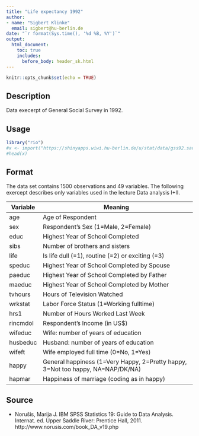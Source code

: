```yaml
---
title: "Life expectancy 1992"
author: 
- name: "Sigbert Klinke" 
  email: sigbert@hu-berlin.de
date: "`r format(Sys.time(), '%d %B, %Y')`"
output: 
  html_document:
    toc: true
    includes:
      before_body: header_sk.html    
---
```

  
  ```r
knitr::opts_chunk$set(echo = TRUE)
```

## Description

Data execerpt of General Social Survey in 1992.

## Usage

```r
library("rio")
#x <- import("https://shinyapps.wiwi.hu-berlin.de/u/stat/data/gss92.sav")
#head(x)
```

## Format

The data set contains 1500 observations and 49 variables. The following exercept describes only variables used in the lecture Data analysis I+II.

**Variable** | **Meaning**
-------------|-----------------------------------------------------------------------------------------
age          | Age of Respondent
sex          | Respondent's Sex (1=Male, 2=Female)
educ         | Highest Year of School Completed 
sibs         | Number of brothers and sisters
life         | Is life dull (=1), routine (=2) or exciting (=3)
speduc       | Highest Year of School Completed by Spouse
paeduc       | Highest Year of School Completed by Father
maeduc       | Highest Year of School Completed by Mother
tvhours      | Hours of Television Watched
wrkstat      | Labor Force Status (1=Working fulltime)
hrs1         | Number of Hours Worked Last Week
rincmdol     | Respondent's Income (in US\$)
wifeduc      | Wife: number of years of education
husbeduc     | Husband: number of years of education
wifeft       | Wife employed full time (0=No, 1=Yes)
happy        | General happiness (1=Very Happy, 2=Pretty happy, 3=Not too happy, NA=NAP/DK/NA)
hapmar       | Happiness of marriage (coding as in happy)

## Source

* Norušis, Marija J. IBM SPSS Statistics 19: Guide to Data Analysis. Internat. ed. Upper Saddle River: Prentice Hall, 2011. http://www.norusis.com/book_DA_v19.php
